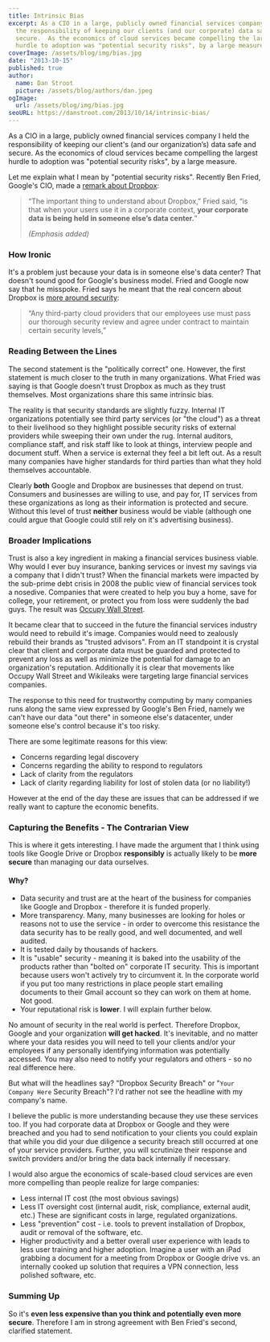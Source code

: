 ```yaml
---
title: Intrinsic Bias
excerpt: As a CIO in a large, publicly owned financial services company I held
  the responsibility of keeping our clients (and our corporate) data safe and
  secure.  As the economics of cloud services became compelling the largest
  hurdle to adoption was "potential security risks", by a large measure.
coverImage: /assets/blog/img/bias.jpg
date: "2013-10-15"
published: true
author:
  name: Dan Stroot
  picture: /assets/blog/authors/dan.jpeg
ogImage:
  url: /assets/blog/img/bias.jpg
seoURL: https://danstroot.com/2013/10/14/intrinsic-bias/
---
```


As a CIO in a large, publicly owned financial services company I held the responsibility of keeping our client's (and our organization’s) data safe and secure. As the economics of cloud services became compelling the largest hurdle to adoption was "potential security risks", by a large measure.

Let me explain what I mean by "potential security risks". Recently Ben Fried, Google's CIO, made a [remark about Dropbox](http://allthingsd.com/20131010/google-cio-ben-fried-on-how-google-works/):

> “The important thing to understand about Dropbox,” Fried said, “is
> that when your users use it in a corporate context, **your corporate
> data is being held in someone else’s data center.**”
>
> _(Emphasis added)_

### How Ironic

It's a problem just because your data is in someone else's data center? That doesn't sound good for Google's business model. Fried and Google now say that he misspoke. Fried says he meant that the real concern about Dropbox is [more around security](http://allthingsd.com/20131015/google-cio-ben-fried-clarifies-remarks-on-dropbox/):

> “Any third-party cloud providers that our employees use must pass
> our thorough security review and agree under contract to maintain
> certain security levels,”

### Reading Between the Lines

The second statement is the "politically correct" one. However, the first statement is much closer to the truth in many organizations. What Fried was saying is that Google doesn't trust Dropbox as much as they trust themselves. Most organizations share this same intrinsic bias.

The reality is that security standards are slightly fuzzy. Internal IT organizations potentially see third party services (or "the cloud") as a threat to their livelihood so they highlight possible security risks of external providers while sweeping their own under the rug. Internal auditors, compliance staff, and risk staff like to look at things, interview people and document stuff. When a service is external they feel a bit left out. As a result many companies have higher standards for third parties than what they hold themselves accountable.

Clearly **both** Google and Dropbox are businesses that depend on trust. Consumers and businesses are willing to use, and pay for, IT services from these organizations as long as their information is protected and secure. Without this level of trust **neither** business would be viable (although one could argue that Google could still rely on it's advertising business).

### Broader Implications

Trust is also a key ingredient in making a financial services business viable. Why would I ever buy insurance, banking services or invest my savings via a company that I didn't trust? When the financial markets were impacted by the sub-prime debt crisis in 2008 the public view of financial services took a nosedive. Companies that were created to help you buy a home, save for college, your retirement, or protect you from loss were suddenly the bad guys. The result was [Occupy Wall Street](http://en.wikipedia.org/wiki/Occupy_Wall_Street).

It became clear that to succeed in the future the financial services industry would need to rebuild it's image. Companies would need to zealously rebuild their brands as "trusted advisors". From an IT standpoint it is crystal clear that client and corporate data must be guarded and protected to prevent any loss as well as minimize the potential for damage to an organization's reputation. Additionally it is clear that movements like Occupy Wall Street and Wikileaks were targeting large financial services companies.

The response to this need for trustworthy computing by many companies runs along the same view expressed by Google's Ben Fried, namely we can't have our data "out there" in someone else's datacenter, under someone else's control because it's too risky.

There are some legitimate reasons for this view:

- Concerns regarding legal discovery
- Concerns regarding the ability to respond to regulators
- Lack of clarity from the regulators
- Lack of clarity regarding liability for lost of stolen data (or no liability!)

However at the end of the day these are issues that can be addressed if we really want to capture the economic benefits.

### Capturing the Benefits - The Contrarian View

This is where it gets interesting. I have made the argument that I think using tools like Google Drive or Dropbox **responsibly** is actually likely to be **more secure** than managing our data ourselves.

#### Why?

- Data security and trust are at the heart of the business for companies like Google and Dropbox - therefore it is funded properly.
- More transparency. Many, many businesses are looking for holes or reasons not to use the service - in order to overcome this resistance the data security has to be really good, and well documented, and well audited.
- It is tested daily by thousands of hackers.
- It is "usable" security - meaning it is baked into the usability of the products rather than "bolted on" corporate IT security. This is important because users won't actively try to circumvent it. In the corporate world if you put too many restrictions in place people start emailing documents to their Gmail account so they can work on them at home. Not good.
- Your reputational risk is **lower**. I will explain further below.

No amount of security in the real world is perfect. Therefore Dropbox, Google and your organization **will get hacked**. It's inevitable, and no matter where your data resides you will need to tell your clients and/or your employees if any personally identifying information was potentially accessed. You may also need to notify your regulators and others - so no real difference here.

But what will the headlines say? "Dropbox Security Breach" or "`Your Company Here` Security Breach"? I'd rather not see the headline with my company's name.

I believe the public is more understanding because they use these services too. If you had corporate data at Dropbox or Google and they were breached and you had to send notification to your clients you could explain that while you did your due diligence a security breach still occurred at one of your service providers. Further, you will scrutinize their response and switch providers and/or bring the data back internally if necessary.

I would also argue the economics of scale-based cloud services are even more compelling than people realize for large companies:

- Less internal IT cost (the most obvious savings)
- Less IT oversight cost (internal audit, risk, compliance, external audit, etc.) These are significant costs in large, regulated organizations.
- Less "prevention" cost - i.e. tools to prevent installation of Dropbox, audit or removal of the software, etc.
- Higher productivity and a better overall user experience with leads to less user training and higher adoption. Imagine a user with an iPad grabbing a document for a meeting from Dropbox or Google drive vs. an internally cooked up solution that requires a VPN connection, less polished software, etc.

### Summing Up

So it's **even less expensive than you think and potentially even more secure**. Therefore I am in strong agreement with Ben Fried's second, clarified statement.
